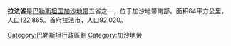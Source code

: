 {{Unreferenced|time=2022-01-21T02:55:54+00:00}}
{{加沙地带}}
'''拉法省'''是[[巴勒斯坦国|巴勒斯坦国]][[加沙地带|加沙地带]]五省之一，位于加沙地带南部。面积64平方公里，人口122,865。首府[[拉法市|拉法市]]，人口92,020。

{{拉法省行政区划}}
{{巴勒斯坦行政區劃}}

[[Category:巴勒斯坦行政區劃|Category:巴勒斯坦行政區劃]]
[[Category:加沙地带|Category:加沙地带]]